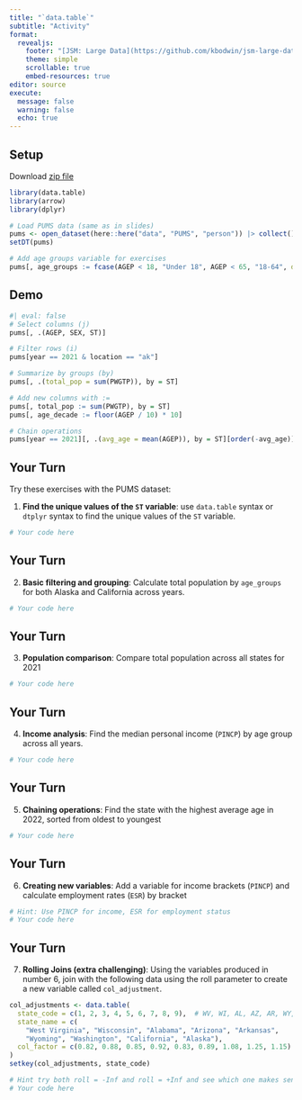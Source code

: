 ```yaml
---
title: "`data.table`"
subtitle: "Activity"
format: 
  revealjs:
    footer: "[JSM: Large Data](https://github.com/kbodwin/jsm-large-data)"
    theme: simple
    scrollable: true
    embed-resources: true
editor: source
execute:
  message: false
  warning: false
  echo: true
---
```


## Setup

Download [zip file](https://github.com/arrowrbook/book/releases/download/PUMS_subset/PUMS.subset.zip)

```r
library(data.table)
library(arrow)
library(dplyr)
```

```r
# Load PUMS data (same as in slides)
pums <- open_dataset(here::here("data", "PUMS", "person")) |> collect()
setDT(pums)

# Add age groups variable for exercises
pums[, age_groups := fcase(AGEP < 18, "Under 18", AGEP < 65, "18-64", default = "65+")]
```

## Demo

```r
#| eval: false
# Select columns (j)
pums[, .(AGEP, SEX, ST)]

# Filter rows (i)
pums[year == 2021 & location == "ak"]

# Summarize by groups (by)
pums[, .(total_pop = sum(PWGTP)), by = ST]

# Add new columns with :=
pums[, total_pop := sum(PWGTP), by = ST]
pums[, age_decade := floor(AGEP / 10) * 10]

# Chain operations
pums[year == 2021][, .(avg_age = mean(AGEP)), by = ST][order(-avg_age)]
```

## Your Turn

Try these exercises with the PUMS dataset:

1. **Find the unique values of the `ST` variable**: use `data.table` syntax or `dtplyr` syntax to find the unique values of the `ST` variable.

```r
# Your code here
```

## Your Turn

2. **Basic filtering and grouping**: Calculate total population by `age_groups` for both Alaska and California across years.

```r
# Your code here
```

## Your Turn

3. **Population comparison**: Compare total population across all states for 2021

```r
# Your code here
```

## Your Turn

4. **Income analysis**: Find the median personal income (`PINCP`) by age group across all years.

```r
# Your code here
```

## Your Turn

5. **Chaining operations**: Find the state with the highest average age in 2022, sorted from oldest to youngest

```r
# Your code here
```

## Your Turn

6. **Creating new variables**: Add a variable for income brackets (`PINCP`) and calculate employment rates (`ESR`) by bracket

```r
# Hint: Use PINCP for income, ESR for employment status
# Your code here
```

## Your Turn

7. **Rolling Joins (extra challenging)**: Using the variables produced in number 6, join with the following data using the roll parameter to create a new variable called `col_adjustment`. 

```r
col_adjustments <- data.table(
  state_code = c(1, 2, 3, 4, 5, 6, 7, 8, 9),  # WV, WI, AL, AZ, AR, WY, WA, CA, AK
  state_name = c(
    "West Virginia", "Wisconsin", "Alabama", "Arizona", "Arkansas", 
    "Wyoming", "Washington", "California", "Alaska"),
  col_factor = c(0.82, 0.88, 0.85, 0.92, 0.83, 0.89, 1.08, 1.25, 1.15)
)
setkey(col_adjustments, state_code)

# Hint try both roll = -Inf and roll = +Inf and see which one makes sense for this scenario
# Your code here
```
